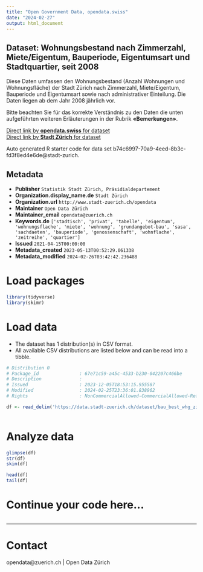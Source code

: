 ```yaml
---
title: "Open Government Data, opendata.swiss"
date: "2024-02-27"
output: html_document
---
```


## Dataset: Wohnungsbestand nach Zimmerzahl, Miete/Eigentum, Bauperiode, Eigentumsart und Stadtquartier, seit 2008


Diese Daten umfassen den Wohnungsbestand (Anzahl Wohnungen und Wohnungsfläche) der Stadt Zürich nach Zimmerzahl, Miete/Eigentum, Bauperiode und Eigentumsart sowie nach administrativer Einteilung. Die Daten liegen ab dem Jahr 2008 jährlich vor.

Bitte beachten Sie für das korrekte Verständnis zu den Daten die unten aufgeführten weiteren Erläuterungen in der Rubrik **«Bemerkungen»**.



[Direct link by **opendata.swiss** for dataset](https://opendata.swiss/de/dataset/wohnungsbestand-nach-zimmerzahl-miete-eigentum-bauperiode-eigentumsart-und-stadtquartier-s-2008)<br>
[Direct link by **Stadt Zürich** for dataset](https://data.stadt-zuerich.ch/dataset/bau_best_whg_zizahl_wfl_bauperi_ea_quartier_jahr_od5831)

Auto generated R starter code for data set b74c6997-70a9-4eed-8b3c-fd3f8ed4e6de@stadt-zurich.

## Metadata

- **Publisher** `Statistik Stadt Zürich, Präsidialdepartement`
- **Organization.display_name.de** `Stadt Zürich`
- **Organization.url** `http://www.stadt-zuerich.ch/opendata`
- **Maintainer** `Open Data Zürich`
- **Maintainer_email** `opendata@zuerich.ch`
- **Keywords.de** `['stadtisch', 'privat', 'tabelle', 'eigentum', 'wohnungsflache', 'miete', 'wohnung', 'grundangebot-bau', 'sasa', 'sachdaeten', 'bauperiode', 'genossenschaft', 'wohnflache', 'zeitreihe', 'quartier']`
- **Issued** `2021-04-15T00:00:00`
- **Metadata_created** `2023-05-13T00:52:29.061338`
- **Metadata_modified** `2024-02-26T03:42:42.236488`


# Load packages

```r

library(tidyverse)
library(skimr)

```

# Load data

-   The dataset has 1 distribution(s) in CSV format.
-   All available CSV distributions are listed below and can be read into a tibble.

```r

# Distribution 0
# Package_id               : 67e71c59-a45c-4533-b230-042207c466be
# Description              : 
# Issued                   : 2023-12-05T18:53:15.955587
# Modified                 : 2024-02-25T23:36:01.838962
# Rights                   : NonCommercialAllowed-CommercialAllowed-ReferenceNotRequired

df <- read_delim('https://data.stadt-zuerich.ch/dataset/bau_best_whg_zizahl_wfl_bauperi_ea_quartier_jahr_od5831/download/BAU583OD5831.csv')



```

# Analyze data

```r

glimpse(df)
str(df)
skim(df)

head(df)
tail(df)

```

# Continue your code here...

```r

```

------------------------------------------------------------------------

# Contact

opendata@zuerich.ch | Open Data Zürich
